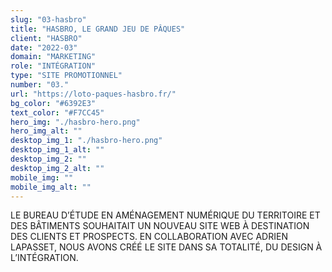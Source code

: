 ```yaml
---
slug: "03-hasbro"
title: "HASBRO, LE GRAND JEU DE PÂQUES"
client: "HASBRO"
date: "2022-03"
domain: "MARKETING"
role: "INTÉGRATION"
type: "SITE PROMOTIONNEL"
number: "03."
url: "https://loto-paques-hasbro.fr/"
bg_color: "#6392E3"
text_color: "#F7CC45"
hero_img: "./hasbro-hero.png"
hero_img_alt: ""
desktop_img_1: "./hasbro-hero.png"
desktop_img_1_alt: ""
desktop_img_2: ""
desktop_img_2_alt: ""
mobile_img: ""
mobile_img_alt: ""
---
```


LE BUREAU D’ÉTUDE EN AMÉNAGEMENT NUMÉRIQUE DU TERRITOIRE ET DES BÂTIMENTS SOUHAITAIT UN NOUVEAU SITE WEB À DESTINATION DES CLIENTS ET PROSPECTS. EN COLLABORATION AVEC ADRIEN LAPASSET, NOUS AVONS CRÉÉ LE SITE DANS SA TOTALITÉ, DU DESIGN À L’INTÉGRATION.
